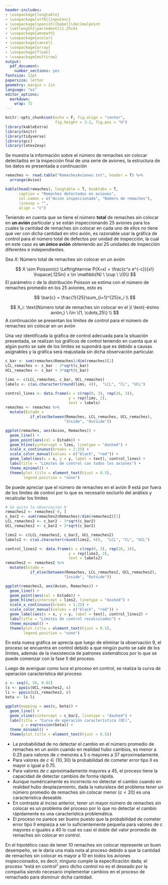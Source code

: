 ```yaml
---
header-includes:
- \usepackage{longtable}
- \usepackage[utf8]{inputenc}
- \usepackage[spanish]{babel}\decimalpoint
- \setlength{\parindent}{1.25cm}
- \usepackage{amsmath}
- \usepackage{xcolor}
- \usepackage{cancel}
- \usepackage{array}
- \usepackage{float}
- \usepackage{multirow}
output:
  pdf_document: 
    number_sections: yes
fontsize: 12pt
papersize: letter
geometry: margin = 1in
language: "es"
editor_options: 
  markdown: 
    wrap: 72
---
```


```r
knitr::opts_chunk$set(echo = F, fig.align = "center",
                      fig.height = 3.2, fig.pos = "H")
library(kableExtra)
library(knitr)
library(tidyverse)
library(qcc)
library(latex2exp)
```

```{=tex}
\input{titlepage}
\thispagestyle{empty}
\tableofcontents
\newpage
\thispagestyle{empty}
\listoffigures
\newpage
```

```{=tex}
\pagestyle{myheadings}
\setcounter{page}{4}
```

<!-- Gaviria -->

\section{Ejercicio 1}

<!-- Juanjo -->

\section{Ejercicio 2}

Se muestra la información sobre el número de remaches sin colocar
detectados en la inspección final de una serie de aviones, la
estructura de los datos es presentada a continuación

```r
remaches <- read.table("RemachesAviones.txt", header = T) %>% 
  arrange(Avion)

kable(head(remaches), longtable = T, booktabs = T,
      caption = "Remaches detectados en aviones",
      col.names = c("Avión inspeccionado", "Número de remaches"),
      linesep = "",
      align = "c")
```

\subsection{Gráfica de control a usar}

Teniendo en cuenta que se tiene el número **total** de remaches 
sin colocar en **un avión** particular y se están inspeccionando
25 aviones para los cuales la cantidad de remaches sin colocar en
cada uno de ellos no tiene que ver con dicha cantidad en otro
avión, es razonable usar la gráfica de control para el número 
total de defectos por unidad de inspección, la cual en este caso
es **un único avión** obteniendo así 25 unidades de inspección
diferentes e independientes.

Sea $X:$ Número total de remaches sin colocar en un avión

$$
X \sim Poisson(c) \Leftrightarrow P(X=x) = \frac{c^x e^{-c}}{x!} \hspace{.125in} x \in \mathbb{N} \ \cup \ \{0\}
$$
El parámetro $c$ de la distribución Poisson se estima con el número
de remaches promedio en los 25 aviones, esto es

$$
\bar{c} = \frac{1}{25}\sum_{i=1}^{25}x_i \\ 
$$

$$
X_i: \text{Número total de remaches sin colocar en el }i \text{-ésimo avión,} \ i\in \{1, \cdots,25\} \\
$$
A continuación se presentan los límites de control para el número
de remaches sin colocar en un avión

\begin{table}[H]
\centering
\caption{Límites de control para el número de remaches sin colocar}
\begin{tabular}{|c|c|c|c|}
\hline
LCL & CL & UCL \\ \hline
$\bar{c} - 3 \sqrt{\bar{c}}$   & $\bar{c}$  & $\bar{c} + 3 \sqrt{\bar{c}}$   \\ \hline
\end{tabular}
\end{table}

\subsection{Gráficas de control para el número de remaches sin colocar (c)}

Una vez identificada la gráfica de control adecuada para la
situación presentada, se realizan los gráficos de control teniendo
en cuenta que si algún punto se sale de los límites se supondrá que
es debido a causas asignables y la gráfica será reajustada sin
dicha observación particular.

```r
c_bar <- sum(remaches$Remaches)/dim(remaches)[1]
LCL_remaches <- c_bar - 3*sqrt(c_bar)
UCL_remaches <- c_bar + 3*sqrt(c_bar)

lims <- c(LCL_remaches, c_bar, UCL_remaches)
labels <- c(as.character(round(lims, 4)),  "LCL", "CL", "UCL")

control_lines <- data.frame(x = c(rep(0, 3), rep(26, 3)),
                            y = rep(lims, 2),
                            text = labels)
remaches <- remaches %>% 
  mutate(Estado = 
           if_else(between(Remaches, LCL_remaches, UCL_remaches),
                          "Inside", "Outside"))

ggplot(remaches, aes(Avion, Remaches)) +
  geom_line() +
  geom_point(aes(col = Estado)) +
  geom_hline(yintercept = lims, linetype = "dashed") +
  scale_x_continuous(breaks = 1:25) +
  scale_color_manual(values = c("black", "red")) +
  geom_label(aes(x = x, y = y, label = text), control_lines) +
  labs(title = "Límites de control con todos los aviones") +
  theme_minimal() +
  theme(plot.title = element_text(hjust = 0.5),
        legend.position = "none")
```

Se puede apreciar que el número de remaches en el avión 9 está por
fuera de los límites de control por lo que es necesario excluirlo
del análisis y recalcular los límites

```r
# Se quita la observacion 9
remaches2 <- remaches[-9, ]
c_bar2 <- sum(remaches2$Remaches)/dim(remaches2)[1]
LCL_remaches2 <- c_bar2 - 3*sqrt(c_bar2)
UCL_remaches2 <- c_bar2 + 3*sqrt(c_bar2)

lims2 <- c(LCL_remaches2, c_bar2, UCL_remaches2)
labels2 <- c(as.character(round(lims2, 4)),  "LCL", "CL", "UCL")

control_lines2 <- data.frame(x = c(rep(0, 3), rep(26, 3)),
                            y = rep(lims2, 2),
                            text = labels2)
remaches2 <- remaches2 %>% 
  mutate(Estado =
           if_else(between(Remaches, LCL_remaches2, UCL_remaches2),
                          "Inside", "Outside"))

ggplot(remaches2, aes(Avion, Remaches)) +
  geom_line() +
  geom_point(aes(col = Estado)) +
  geom_hline(yintercept = lims2, linetype = "dashed") +
  scale_x_continuous(breaks = 1:25) +
  scale_color_manual(values = c("black", "red")) +
  geom_label(aes(x = x, y = y, label = text), control_lines2) +
  labs(title = "Límites de control recalculados") +
  theme_minimal() +
  theme(plot.title = element_text(hjust = 0.5),
        legend.position = "none")
```

En esta nueva gráfica se aprecia que luego de eliminar la
observación 9, el proceso se encuentra en control debido a que
ningún punto se sale de los límites, además de la
inexistencia de patrones sistemáticos por lo que se puede 
comenzar con la fase II del proceso.

\subsection{Curva de operación característica (OC)}

Luego de averiguar como luce el proceso en control, se realiza la
curva de operación característica del proceso

```r
c <- seq(0, 50, 0.02)
ls <- ppois(UCL_remaches2, c)
li <- ppois(LCL_remaches2, c)
beta <- ls-li

ggplot(mapping = aes(c, beta)) +
  geom_line() +
  geom_vline(xintercept = c_bar2, linetype = "dashed") +
  labs(title = "Curva de operación característica (OC)",
       y = expression(beta)) +
  theme_minimal() +
  theme(plot.title = element_text(hjust = 0.5)) 
```

* La probabilidad de no detectar el cambio en el número promedio 
de remaches en un avión cuando en realidad hubo cambios, es menor 
a 0.25 para valores de $c$ menores a 5 o mayores a 37
aproximadamente.
* Para valores de $c \in (10, 30)$ la probabilidad de cometer error
tipo II es mayor o igual a 0.75.
* Para valores de $c$ aproximadamente mayores a 45, el proceso
tiene la capacidad de detectar cambios de forma rápida.
* Aunque numéricamente es incorrecto no detectar el cambio cuando
en realidad hubo desplazamiento, dada la naturaleza del problema
tener un número promedio de remaches sin colocar menor ($c<20$) es
una característica deseable.
* En contraste al inciso anterior, tener un mayor número de
remaches sin colocar es un problema del proceso por lo que no
detectar el cambio rápidamente es una característica problemática.
* El proceso no parece ser bueno puesto que la probabilidad de
cometer error tipo II empieza a ser lo suficientemente pequeña
para valores de $c$ mayores o iguales a 40 lo cual es casi el 
doble del valor promedio de remaches sin colocar en control.

\subsection{Calificación del proceso}

En el hipotético caso de tener 10 remaches sin colocar represente
un buen desempeño, se le daría una mala nota al proceso debido a
que la cantidad de remaches sin colocar es mayor a 10 en todos los
aviones inspeccionados, es decir, ninguno cumple la especificación
dada; el proceso "está en control" pero dicho control no es el
deseado por la compañia siendo necesario implementar cambios en el
proceso de remachado para disminuir dicha cantidad.

<!-- Simon -->

\section{Ejercicio 3}

\section{Ejercicio 4}

<!-- Gaviria -->

\section{Ejercicio 5}



